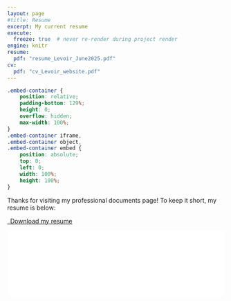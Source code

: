 ```yaml
---
layout: page
#title: Resume
excerpt: My current resume
execute:
  freeze: true  # never re-render during project render
engine: knitr 
resume:
  pdf: "resume_Levoir_June2025.pdf"
cv:
  pdf: "cv_Levoir_website.pdf"
---
```




```css
.embed-container {
    position: relative;
    padding-bottom: 129%;
    height: 0;
    overflow: hidden;
    max-width: 100%;
}
.embed-container iframe,
.embed-container object,
.embed-container embed {
    position: absolute;
    top: 0;
    left: 0;
    width: 100%;
    height: 100%;
}
```

Thanks for visiting my professional documents page! To keep it short, my resume is below:

```{=html}
<p class="text-center">
  <a class="btn btn-primary btn-lg cv-download" href="`r rmarkdown::metadata$resume$pdf`" target="_blank">
    <i class="fa-solid fa-file-arrow-down"></i>&ensp;Download my resume
  </a>
</p>
<div class="embed-container">
  <iframe src="`r rmarkdown::metadata$resume$pdf`#toolbar=0" style="border: 0.5px;width: 100%;"></iframe>
</div>
```




```{=html}
<!-- If you really want all of the details including upcoming talks and my publications, here is my academic CV: -->
<!-- <p class="text-center"> -->
<!--   <a class="btn btn-primary btn-lg cv-download" href="`r rmarkdown::metadata$cv$pdf`" target="_blank"> -->
<!--     <i class="fa-solid fa-file-arrow-down"></i>&ensp;Get academic CV -->
<!--   </a> -->
<!-- </p> -->
<!-- <div class="embed-container"> -->
<!--   <iframe src="`r rmarkdown::metadata$cv$pdf`#toolbar=0" style="border: 0.5px;width: 100%;"></iframe> -->
<!-- </div> -->
```



```{=html}
<!-- <div  style="margin: 30px; text-align: center;"> -->
<!-- <a class="btn btn-primary" href="https://www.marvinschmitt.com/blog/website-tutorial-quarto/" role="button" target="_blank" style="padding: 15px 30px;">View the tutorial for this template (+ download link)</a> -->
<!-- </div> -->
```
